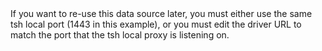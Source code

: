 <Admonition type="note">
    If you want to re-use this data source later, you must either use the same
    tsh local port (1443 in this example), or you must edit the driver 
    URL to match the port that the tsh local proxy is listening on.
</Admonition>
